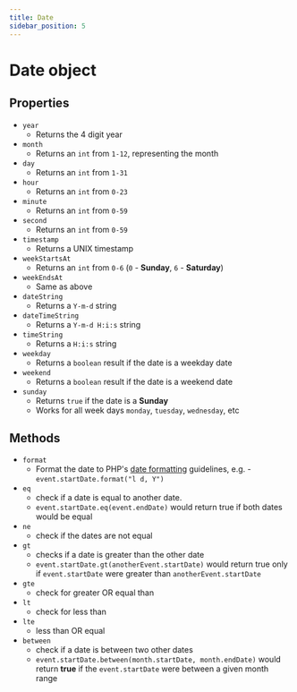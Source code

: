 ```yaml
---
title: Date
sidebar_position: 5
---
```


# Date object

## Properties

- `year`
  - Returns the 4 digit year
- `month`
  - Returns an `int` from `1-12`, representing the month
- `day`
  - Returns an `int` from `1-31`
- `hour`
  - Returns an `int` from `0-23`
- `minute`
  - Returns an `int` from `0-59`
- `second`
  - Returns an `int` from `0-59`
- `timestamp`
  - Returns a UNIX timestamp
- `weekStartsAt`
  - Returns an `int` from `0-6` (`0` - **Sunday**, `6` - **Saturday**)
- `weekEndsAt`
  - Same as above
- `dateString`
  - Returns a `Y-m-d` string
- `dateTimeString`
  - Returns a `Y-m-d H:i:s` string
- `timeString`
  - Returns a `H:i:s` string
- `weekday`
  - Returns a `boolean` result if the date is a weekday date
- `weekend`
  - Returns a `boolean` result if the date is a weekend date
- `sunday`
  - Returns `true` if the date is a **Sunday**
  - Works for all week days `monday`, `tuesday`, `wednesday`, etc

## Methods

- `format`
  - Format the date to PHP's [date formatting](http://php.net/manual/en/function.date.php) guidelines, e.g. - `event.startDate.format("l d, Y")`
- `eq`
  - check if a date is equal to another date.
  - `event.startDate.eq(event.endDate)` would return true if both dates would be equal
- `ne`
  - check if the dates are not equal
- `gt`
  - checks if a date is greater than the other date
  - `event.startDate.gt(anotherEvent.startDate)` would return true only if `event.startDate` were greater than `anotherEvent.startDate`
- `gte`
  - check for greater OR equal than
- `lt`
  - check for less than
- `lte`
  - less than OR equal
- `between`
  - check if a date is between two other dates
  - `event.startDate.between(month.startDate, month.endDate)` would return **true** if the `event.startDate` were between a given month range
